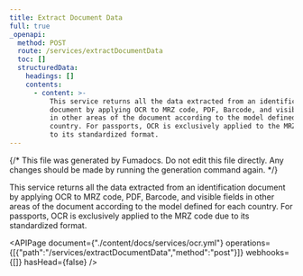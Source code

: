 ```yaml
---
title: Extract Document Data
full: true
_openapi:
  method: POST
  route: /services/extractDocumentData
  toc: []
  structuredData:
    headings: []
    contents:
      - content: >-
          This service returns all the data extracted from an identification
          document by applying OCR to MRZ code, PDF, Barcode, and visible fields
          in other areas of the document according to the model defined for each
          country. For passports, OCR is exclusively applied to the MRZ code due
          to its standardized format.
---
```


{/* This file was generated by Fumadocs. Do not edit this file directly. Any changes should be made by running the generation command again. */}

This service returns all the data extracted from an identification document by applying OCR to MRZ code, PDF, Barcode, and visible fields in other areas of the document according to the model defined for each country. For passports, OCR is exclusively applied to the MRZ code due to its standardized format.

<APIPage document={"./content/docs/services/ocr.yml"} operations={[{"path":"/services/extractDocumentData","method":"post"}]} webhooks={[]} hasHead={false} />